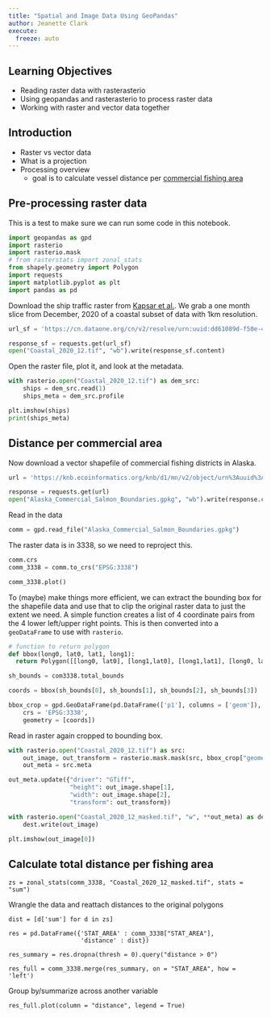 ```yaml
---
title: "Spatial and Image Data Using GeoPandas"
author: Jeanette Clark
execute:
  freeze: auto
---
```


## Learning Objectives

- Reading raster data with rasterasterio
- Using geopandas and rasterasterio to process raster data
- Working with raster and vector data together

## Introduction

- Raster vs vector data
- What is a projection
- Processing overview
    - goal is to calculate vessel distance per [commercial fishing area](https://doi.org/10.5063/F1TD9VN9)

## Pre-processing raster data

This is a test to make sure we can run some code in this notebook.

```python
import geopandas as gpd
import rasterio
import rasterio.mask
# from rasterstats import zonal_stats
from shapely.geometry import Polygon
import requests
import matplotlib.pyplot as plt
import pandas as pd

```

Download the ship traffic raster from [Kapsar et al.](https://doi.org/10.18739/A2SQ8QJ9S). We grab a one month slice from December, 2020 of a coastal subset of data with 1km resolution.

```python
url_sf = 'https://cn.dataone.org/cn/v2/resolve/urn:uuid:dd61089d-f50e-4d87-9b75-6b4e2bd24776'

response_sf = requests.get(url_sf)
open("Coastal_2020_12.tif", "wb").write(response_sf.content)
```

Open the raster file, plot it, and look at the metadata.

```python
with rasterio.open("Coastal_2020_12.tif") as dem_src:
    ships = dem_src.read(1)
    ships_meta = dem_src.profile

plt.imshow(ships)
print(ships_meta)
```


##  Distance per commercial area

Now download a vector shapefile of commercial fishing districts in Alaska.


```python
url = 'https://knb.ecoinformatics.org/knb/d1/mn/v2/object/urn%3Auuid%3A7c942c45-1539-4d47-b429-205499f0f3e4'

response = requests.get(url)
open("Alaska_Commercial_Salmon_Boundaries.gpkg", "wb").write(response.content)

```

Read in the data

```python
comm = gpd.read_file("Alaska_Commercial_Salmon_Boundaries.gpkg")
```

The raster data is in 3338, so we need to reproject this.

```python
comm.crs
comm_3338 = comm.to_crs("EPSG:3338")

comm_3338.plot()
```

To (maybe) make things more efficient, we can extract the bounding box for the shapefile data and use that to clip the original raster data to just the extent we need. A simple function creates a list of 4 coordinate pairs from the 4 lower left/upper right points. This is then converted into a `geoDataFrame` to use with `rasterio`.

```python
# function to return polygon
def bbox(long0, lat0, lat1, long1):
  return Polygon([[long0, lat0], [long1,lat0], [long1,lat1], [long0, lat1]])

sh_bounds = com3338.total_bounds

coords = bbox(sh_bounds[0], sh_bounds[1], sh_bounds[2], sh_bounds[3])

bbox_crop = gpd.GeoDataFrame(pd.DataFrame(['p1'], columns = ['geom']),
    crs = 'EPSG:3338',
    geometry = [coords])
```

Read in raster again cropped to bounding box. 

```python
with rasterio.open("Coastal_2020_12.tif") as src:
    out_image, out_transform = rasterio.mask.mask(src, bbox_crop["geometry"], crop=True)
    out_meta = src.meta

out_meta.update({"driver": "GTiff",
                 "height": out_image.shape[1],
                 "width": out_image.shape[2],
                 "transform": out_transform})

with rasterio.open("Coastal_2020_12_masked.tif", "w", **out_meta) as dest:
    dest.write(out_image)
```


```python
plt.imshow(out_image[0])
```

## Calculate total distance per fishing area

```
zs = zonal_stats(comm_3338, "Coastal_2020_12_masked.tif", stats = "sum")
```

Wrangle the data and reattach distances to the original polygons

```
dist = [d['sum'] for d in zs]

res = pd.DataFrame({'STAT_AREA' : comm_3338["STAT_AREA"],
                    'distance' : dist})

res_summary = res.dropna(thresh = 0).query("distance > 0")

res_full = comm_3338.merge(res_summary, on = "STAT_AREA", how = 'left')
```

Group by/summarize across another variable

```
res_full.plot(column = "distance", legend = True)
```